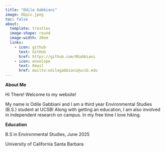 ```yaml
---
title: "Odile Gabbiani"
image: OGpic.jpeg
toc: false 
about:
  template: trestles
  image-shape: round
  image-width: 20em
  links:
    - icon: github
      text: GitHub 
      href: https://github.com/OGabbiani
    - icon: envelope
      text: Email 
      href: mailto:odilegabbiani@ucsb.edu
---
```


**About Me**

Hi There! Welcome to my website!

My name is Odile Gabbiani and I am a third year Environmental Studies (B.S.) student at UCSB! Along with getting an education, I am also involved in independent research on campus. In my free time I love hiking.

**Education** 

B.S in Environmental Studies, June 2025 

University of California Santa Barbara

